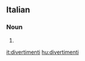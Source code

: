 ==Italian==

===Noun===
{{head|it|plural}} {{m}}

# {{plural of|divertimento|lang=it}}

[[it:divertimenti]]
[[hu:divertimenti]]